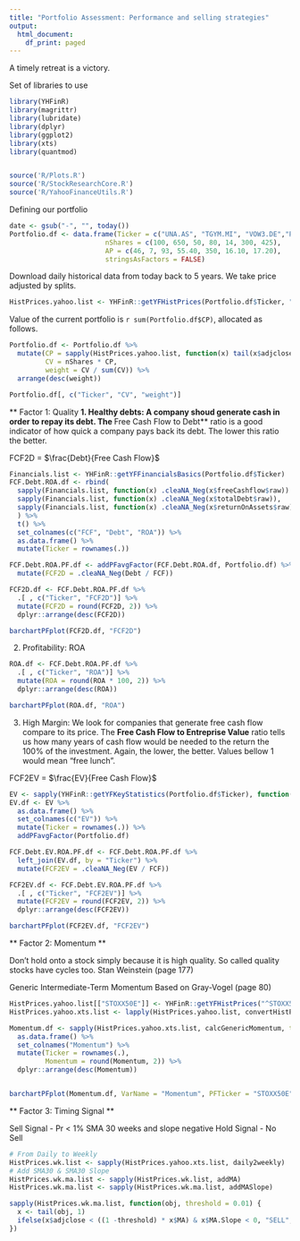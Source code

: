```yaml
---
title: "Portfolio Assessment: Performance and selling strategies"
output:
  html_document:
    df_print: paged
---
```


A timely retreat is a victory.


Set of libraries to use
```r
library(YHFinR)
library(magrittr)
library(lubridate)
library(dplyr)
library(ggplot2)
library(xts)
library(quantmod)


source('R/Plots.R')
source('R/StockResearchCore.R')
source('R/YahooFinanceUtils.R')

```

Defining our portfolio
```r
date <- gsub("-", "", today())
Portfolio.df <- data.frame(Ticker = c("UNA.AS", "TGYM.MI", "VOW3.DE","PUM.DE",  "MC.PA", "CS.PA", "REE.MC"),
                        nShares = c(100, 650, 50, 80, 14, 300, 425),
                        AP = c(46, 7, 93, 55.40, 350, 16.10, 17.20),
                        stringsAsFactors = FALSE)
```

Download daily historical data from today back to 5 years. 
We take price adjusted by splits.

```r
HistPrices.yahoo.list <- YHFinR::getYFHistPrices(Portfolio.df$Ticker, "5y", "1d")

```

Value of the current portfolio is `r sum(Portfolio.df$CP)`, allocated as follows.

```r

Portfolio.df <- Portfolio.df %>% 
  mutate(CP = sapply(HistPrices.yahoo.list, function(x) tail(x$adjclose, 1)),
         CV = nShares * CP,
         weight = CV / sum(CV)) %>% 
  arrange(desc(weight))

Portfolio.df[, c("Ticker", "CV", "weight")]


```


** Factor 1: Quality **
1. Healthy debts: A company shoud generate cash in order to repay its debt. The **Free Cash Flow to Debt** ratio is a good indicator of how quick a company pays back its debt. The lower this ratio the better.

FCF2D = $\frac{Debt}{Free Cash Flow}$

```r
Financials.list <- YHFinR::getYFFinancialsBasics(Portfolio.df$Ticker)
FCF.Debt.ROA.df <- rbind(
  sapply(Financials.list, function(x) .cleaNA_Neg(x$freeCashflow$raw)) , 
  sapply(Financials.list, function(x) .cleaNA_Neg(x$totalDebt$raw)),
  sapply(Financials.list, function(x) .cleaNA_Neg(x$returnOnAssets$raw))
  ) %>% 
  t() %>% 
  set_colnames(c("FCF", "Debt", "ROA")) %>% 
  as.data.frame() %>% 
  mutate(Ticker = rownames(.))

FCF.Debt.ROA.PF.df <- addPFavgFactor(FCF.Debt.ROA.df, Portfolio.df) %>% 
  mutate(FCF2D = .cleaNA_Neg(Debt / FCF))

FCF2D.df <- FCF.Debt.ROA.PF.df %>% 
  .[ , c("Ticker", "FCF2D")] %>% 
  mutate(FCF2D = round(FCF2D, 2)) %>% 
  dplyr::arrange(desc(FCF2D)) 

barchartPFplot(FCF2D.df, "FCF2D")


```


2. Profitability: ROA
```r
ROA.df <- FCF.Debt.ROA.PF.df %>% 
  .[ , c("Ticker", "ROA")] %>% 
  mutate(ROA = round(ROA * 100, 2)) %>% 
  dplyr::arrange(desc(ROA)) 

barchartPFplot(ROA.df, "ROA")

```

3. High Margin: We look for companies that generate free cash flow compare to its price. The **Free Cash Flow to Entreprise Value** ratio tells us how many years of cash flow would be needed to the return the 100% of the investment. Again, the lower, the better. Values bellow 1 would mean "free lunch".

FCF2EV = $\frac{EV}{Free Cash Flow}$

```r
EV <- sapply(YHFinR::getYFKeyStatistics(Portfolio.df$Ticker), function(x) x$enterpriseValue$raw) 
EV.df <- EV %>% 
  as.data.frame() %>% 
  set_colnames(c("EV")) %>% 
  mutate(Ticker = rownames(.)) %>% 
  addPFavgFactor(Portfolio.df)

FCF.Debt.EV.ROA.PF.df <- FCF.Debt.ROA.PF.df %>% 
  left_join(EV.df, by = "Ticker") %>% 
  mutate(FCF2EV = .cleaNA_Neg(EV / FCF))

FCF2EV.df <- FCF.Debt.EV.ROA.PF.df %>% 
  .[ , c("Ticker", "FCF2EV")] %>% 
  mutate(FCF2EV = round(FCF2EV, 2)) %>% 
  dplyr::arrange(desc(FCF2EV)) 

barchartPFplot(FCF2EV.df, "FCF2EV")

```

** Factor 2: Momentum **

Don't hold onto a stock simply because it is high quality. So called quality stocks have cycles too. Stan Weinstein (page 177)

Generic Intermediate-Term Momentum
Based on Gray-Vogel (page 80)


```r
HistPrices.yahoo.list[["STOXX50E"]] <- YHFinR::getYFHistPrices("^STOXX50E", "5y", "1d")$`^STOXX50E`
HistPrices.yahoo.xts.list <- lapply(HistPrices.yahoo.list, convertHistPr2xts)

Momentum.df <- sapply(HistPrices.yahoo.xts.list, calcGenericMomentum, term = 36, noise = 1) %>% 
  as.data.frame() %>% 
  set_colnames("Momentum") %>% 
  mutate(Ticker = rownames(.),
         Momentum = round(Momentum, 2)) %>% 
  dplyr::arrange(desc(Momentum))


barchartPFplot(Momentum.df, VarName = "Momentum", PFTicker = "STOXX50E")


```

** Factor 3: Timing Signal **

Sell Signal - Pr < 1% SMA 30 weeks and slope negative
Hold Signal - No Sell


```r
# From Daily to Weekly
HistPrices.wk.list <- sapply(HistPrices.yahoo.xts.list, daily2weekly)
# Add SMA30 & SMA30 Slope
HistPrices.wk.ma.list <- sapply(HistPrices.wk.list, addMA)
HistPrices.wk.ma.list <- sapply(HistPrices.wk.ma.list, addMASlope)

sapply(HistPrices.wk.ma.list, function(obj, threshold = 0.01) {
  x <- tail(obj, 1)
  ifelse(x$adjclose < ((1 -threshold) * x$MA) & x$MA.Slope < 0, "SELL", "HOLD")
})

```



